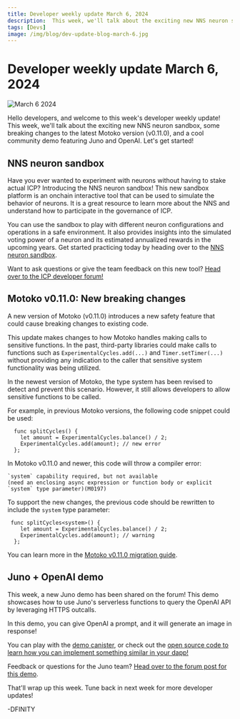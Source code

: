 ```yaml
---
title: Developer weekly update March 6, 2024
description:  This week, we'll talk about the exciting new NNS neuron sandbox, some breaking changes to the latest Motoko version (v0.11.0), and a cool community demo featuring Juno and OpenAI.
tags: [Devs]
image: /img/blog/dev-update-blog-march-6.jpg
---
```


# Developer weekly update March 6, 2024

![March 6 2024](../../static/img/blog/dev-update-blog-march-6.jpg)

Hello developers, and welcome to this week's developer weekly update! This week, we'll talk about the exciting new NNS neuron sandbox, some breaking changes to the latest Motoko version (v0.11.0), and a cool community demo featuring Juno and OpenAI. Let's get started!


## NNS neuron sandbox

Have you ever wanted to experiment with neurons without having to stake actual ICP? Introducing the NNS neuron sandbox! This new sandbox platform is an onchain interactive tool that can be used to simulate the behavior of neurons. It is a great resource to learn more about the NNS and understand how to participate in the governance of ICP.

You can use the sandbox to play with different neuron configurations and operations in a safe environment. It also provides insights into the simulated voting power of a neuron and its estimated annualized rewards in the upcoming years. Get started practicing today by heading over to the [NNS neuron sandbox](https://klgza-cqaaa-aaaak-qcz5a-cai.icp0.io/).

Want to ask questions or give the team feedback on this new tool? [Head over to the ICP developer forum!](https://forum.dfinity.org/t/try-out-the-new-nns-neuron-sandbox/27931)


## Motoko v0.11.0: New breaking changes

A new version of Motoko (v0.11.0) introduces a new safety feature that could cause breaking changes to existing code.

This update makes changes to how Motoko handles making calls to sensitive functions. In the past, third-party libraries could make calls to functions such as `ExperimentalCycles.add(...)` and `Timer.setTimer(...)` without providing any indication to the caller that sensitive system functionality was being utilized.

In the newest version of Motoko, the type system has been revised to detect and prevent this scenario. However, it still allows developers to allow sensitive functions to be called.

For example, in previous Motoko versions, the following code snippet could be used:

```motoko no-repl
  func splitCycles() {
    let amount = ExperimentalCycles.balance() / 2;
    ExperimentalCycles.add(amount); // new error
  };
```

In Motoko v0.11.0 and newer, this code will throw a compiler error:

```
`system` capability required, but not available
(need an enclosing async expression or function body or explicit `system` type parameter)(M0197)
```

To support the new changes, the previous code should be rewritten to include the `system` type parameter:

```motoko no-repl
 func splitCycles<system>() {
    let amount = ExperimentalCycles.balance() / 2;
    ExperimentalCycles.add(amount); // warning
  };
```

You can learn more in the [Motoko v0.11.0 migration guide](https://github.com/dfinity/motoko/blob/master/doc/attic/0.11.0-migration-guide).

## Juno + OpenAI demo

This week, a new Juno demo has been shared on the forum! This demo showcases how to use Juno's serverless functions to query the OpenAI API by leveraging HTTPS outcalls.

In this demo, you can give OpenAI a prompt, and it will generate an image in response!

You can play with the [demo canister](https://pycrs-xiaaa-aaaal-ab6la-cai.icp0.io/), or check out the [open source code to learn how you can implement something similar in your dapp!](https://github.com/peterpeterparker/juno-openai)

Feedback or questions for the Juno team? [Head over to the forum post for this demo](https://forum.dfinity.org/t/juno-openai-demo/28176).

That'll wrap up this week. Tune back in next week for more developer updates!

-DFINITY
